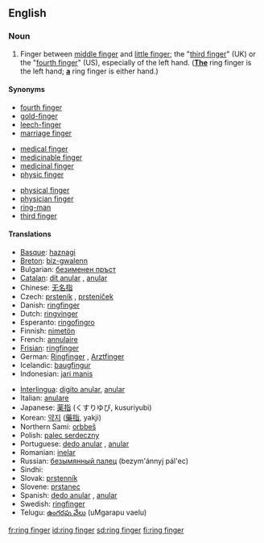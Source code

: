 ==English==

===Noun===
{{en-noun|sg=[[ring]] [[finger]]}}

# Finger between [[middle finger]] and [[little finger]]; the "[[third finger]]" (UK) or the "[[fourth finger]]" (US), especially of the left hand.  (<u>'''The'''</u> ring finger is the left hand; <u>'''a'''</u> ring finger is either hand.)

====Synonyms====
{{top3}}
*[[fourth finger]]
*[[gold-finger]]
*[[leech-finger]]
*[[marriage finger]]
{{mid3}}
*[[medical finger]]
*[[medicinable finger]]
*[[medicinal finger]]
*[[physic finger]]
{{mid3}}
*[[physical finger]]
*[[physician finger]]
*[[ring-man]]
*[[third finger]]
{{bottom}}

====Translations====
{{top}}
*[[Basque]]: [[haznagi]]
*[[Breton]]: [[biz-gwalenn]] {{m}}
*Bulgarian: [[безименен пръст]] {{m}}
*[[Catalan]]: [[dit anular]] {{m}}, [[anular]] {{m}}
*Chinese: [[无名指]]
*Czech: [[prsteník]] {{m}}, [[prsteníček]] {{m}}
*Danish: [[ringfinger]]
*Dutch: [[ringvinger]] {{m}}
*Esperanto: [[ringofingro]]
*Finnish: [[nimetön]]
*French: [[annulaire]] {{m}}
*[[Frisian]]: [[ringfinger]]
*German: [[Ringfinger]] {{m}}, [[Arztfinger]] {{m}}
*Icelandic: [[baugfingur]] {{m}}
*Indonesian: [[jari manis]]
{{mid}}
*[[Interlingua]]: [[digito anular]], [[anular]]
*Italian: [[anulare]] {{m}}
*Japanese: [[薬指]] (くすりゆび, kusuriyubi)
*Korean: [[약지]] ([[藥指]], yakji)
*Northern Sami: [[orbbeš]]
*Polish: [[palec serdeczny]] {{m}}
*Portuguese: [[dedo anular]] {{m}}, [[anular]] {{m}}
*Romanian: [[inelar]] {{m}}
*Russian: [[безымянный палец]] (bezym'ánnyj pál'ec) {{m}}
*Sindhi: {{SDchar|[[ٻاچَ]]}} {{f}}
*Slovak: [[prstenník]] {{m}}
*Slovene: [[prstanec]] {{m}}
*Spanish: [[dedo anular]] {{m}}, [[anular]] {{m}}
*Swedish: [[ringfinger#Swedish|ringfinger]] {{n}}
*Telugu: [[ఉంగరపు వేలు]] (uMgarapu vaelu)
{{bottom}}

[[fr:ring finger]]
[[id:ring finger]]
[[sd:ring finger]]
[[fi:ring finger]]